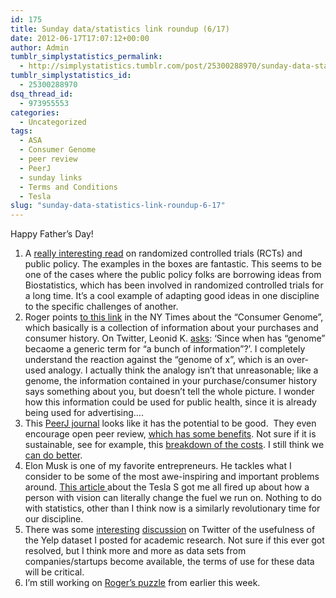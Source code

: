 ```yaml
---
id: 175
title: Sunday data/statistics link roundup (6/17)
date: 2012-06-17T17:07:12+00:00
author: Admin
tumblr_simplystatistics_permalink:
  - http://simplystatistics.tumblr.com/post/25300288970/sunday-data-statistics-link-roundup-6-17
tumblr_simplystatistics_id:
  - 25300288970
dsq_thread_id:
  - 973955553
categories:
  - Uncategorized
tags:
  - ASA
  - Consumer Genome
  - peer review
  - PeerJ
  - sunday links
  - Terms and Conditions
  - Tesla
slug: "sunday-data-statistics-link-roundup-6-17"
---
```

Happy Father&#8217;s Day!

  1. A <a href="http://www.cabinetoffice.gov.uk/sites/default/files/resources/Final-Test-Learn-Adapt.pdf" target="_blank">really interesting read</a> on randomized controlled trials (RCTs) and public policy. The examples in the boxes are fantastic. This seems to be one of the cases where the public policy folks are borrowing ideas from Biostatistics, which has been involved in randomized controlled trials for a long time. It&#8217;s a cool example of adapting good ideas in one discipline to the specific challenges of another. 
  2. Roger points <a href="http://www.nytimes.com/2012/06/17/technology/acxiom-the-quiet-giant-of-consumer-database-marketing.html?_r=1" target="_blank">to this link</a> in the NY Times about the &#8220;Consumer Genome&#8221;, which basically is a collection of information about your purchases and consumer history. On Twitter, Leonid K. <a href="https://twitter.com/leonidkruglyak/status/214365264886759426" target="_blank">asks</a>: &#8216;<span>Since when has &#8220;genome&#8221; becaome a generic term for &#8220;a bunch of information&#8221;?&#8217;. I completely understand the reaction against the &#8220;genome of x&#8221;, which is an over-used analogy. I actually think the analogy isn&#8217;t that unreasonable; like a genome, the information contained in your purchase/consumer history says something about you, but doesn&#8217;t tell the whole picture. I wonder how this information could be used for public health, since it is already being used for advertising&#8230;.</span>
  3. <span>This <a href="http://peerj.com/" target="_blank">PeerJ journal</a> looks like it has the potential to be good.  They even encourage open peer review, <a href="http://www.plosone.org/article/info:doi/10.1371/journal.pone.0026895" target="_blank">which has some benefits</a>. Not sure if it is sustainable, see for example, this <a href="http://scholarlykitchen.sspnet.org/2012/06/14/is-peerj-membership-publishing-sustainable/" target="_blank">breakdown of the costs</a>. I still think we <a href="http://simplystatistics.tumblr.com/post/19289280474/a-proposal-for-a-really-fast-statistics-journal" target="_blank">can do better</a>.  </span>
  4. Elon Musk is one of my favorite entrepreneurs. He tackles what I consider to be some of the most awe-inspiring and important problems around. <a href="http://www.mercurynews.com/business/ci_20859341/tesla-model-s-motors-readies-launch-its-all-electric-sedan-preview?refresh=no" target="_blank">This article </a>about the Tesla S got me all fired up about how a person with vision can literally change the fuel we run on. Nothing to do with statistics, other than I think now is a similarly revolutionary time for our discipline. 
  5. There was some <a href="https://twitter.com/johnmyleswhite/status/212573099886002176" target="_blank">interesting</a> <a href="https://twitter.com/johnmyleswhite/status/212580188452683776" target="_blank">discussion</a> on Twitter of the usefulness of the Yelp dataset I posted for academic research. Not sure if this ever got resolved, but I think more and more as data sets from companies/startups become available, the terms of use for these data will be critical. 
  6. I&#8217;m still working on <a href="http://simplystatistics.tumblr.com/post/25177731588/statisticians-asa-and-big-data" target="_blank">Roger&#8217;s puzzle</a> from earlier this week. 
